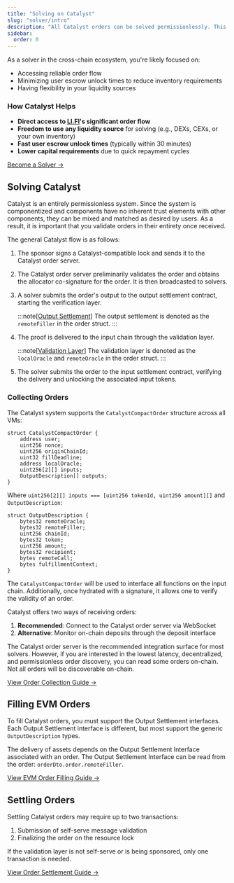 ```yaml
---
title: "Solving on Catalyst"
slug: "solver/intro"
description: "All Catalyst orders can be solved permissionlessly. This page introduces you to solving for Catalyst."
sidebar:
  order: 0
---
```


As a solver in the cross-chain ecosystem, you're likely focused on:

- Accessing reliable order flow
- Minimizing user escrow unlock times to reduce inventory requirements
- Having flexibility in your liquidity sources

### How Catalyst Helps

- **Direct access to [LI.FI](http://li.fi/)'s significant order flow**
- **Freedom to use any liquidity source** for solving (e.g., DEXs, CEXs, or your own inventory)
- **Fast user escrow unlock times** (typically within 30 minutes)
- **Lower capital requirements** due to quick repayment cycles

[Become a Solver →](/solver/start-solving)

## Solving Catalyst

Catalyst is an entirely permissionless system. Since the system is componentized and components have no inherent trust elements with other components, they can be mixed and matched as desired by users. As a result, it is important that you validate orders in their entirety once received.

The general Catalyst flow is as follows:


<Steps>

1. The sponsor signs a Catalyst-compatible lock and sends it to the Catalyst order server.

2. The Catalyst order server preliminarily validates the order and obtains the allocator co-signature for the order. It is then broadcasted to solvers.

3. A solver submits the order's output to the output settlement contract, starting the verification layer.

    :::note[[Output Settlement](/architecture/output)]
    The output settlement is denoted as the `remoteFiller` in the order struct.
    :::

4. The proof is delivered to the input chain through the validation layer.

    :::note[[Validation Layer](/architecture/validation)]
    The validation layer is denoted as the `localOracle` and `remoteOracle` in the order struct.
    :::

5. The solver submits the order to the input settlement contract, verifying the delivery and unlocking the associated input tokens.

</Steps>


### Collecting Orders

The Catalyst system supports the `CatalystCompactOrder` structure across all VMs:

```solidity
struct CatalystCompactOrder {
    address user;
    uint256 nonce;
    uint256 originChainId;
    uint32 fillDeadline;
    address localOracle;
    uint256[2][] inputs;
    OutputDescription[] outputs;
}
```

Where `uint256[2][] inputs === [uint256 tokenId, uint256 amount][]` and `OutputDescription`:

```solidity
struct OutputDescription {
    bytes32 remoteOracle;
    bytes32 remoteFiller;
    uint256 chainId;
    bytes32 token;
    uint256 amount;
    bytes32 recipient;
    bytes remoteCall;
    bytes fulfillmentContext;
}
```

The `CatalystCompactOrder` will be used to interface all functions on the input chain. Additionally, once hydrated with a signature, it allows one to verify the validity of an order.

Catalyst offers two ways of receiving orders:

1. **Recommended**: Connect to the Catalyst order server via WebSocket
2. **Alternative**: Monitor on-chain deposits through the deposit interface

The Catalyst order server is the recommended integration surface for most solvers. However, if you are interested in the lowest latency, decentralized, and permissionless order discovery, you can read some orders on-chain. Not all orders will be discoverable on-chain.

[View Order Collection Guide →](/solver/orderflow)

## Filling EVM Orders

To fill Catalyst orders, you must support the Output Settlement interfaces. Each Output Settlement interface is different, but most support the generic `OutputDescription` types.

The delivery of assets depends on the Output Settlement Interface associated with an order. The Output Settlement Interface can be read from the order: `orderDto.order.remoteFiller`.

[View EVM Order Filling Guide →](/solver/evm)

## Settling Orders

Settling Catalyst orders may require up to two transactions:
1. Submission of self-serve message validation
2. Finalizing the order on the resource lock

If the validation layer is not self-serve or is being sponsored, only one transaction is needed.

[View Order Settlement Guide →](/solver/settlement)
